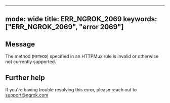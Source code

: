 
---
mode: wide
title: ERR_NGROK_2069
keywords: ["ERR_NGROK_2069", "error 2069"]
---

## Message
The method (`METHOD`) specified in an HTTPMux rule is invalid or otherwise not currently supported.




## Further help
If you're having trouble resolving this error, please reach out to [support@ngrok.com](mailto:support@ngrok.com?subject=Help%20with%20ERR_NGROK_2069)

